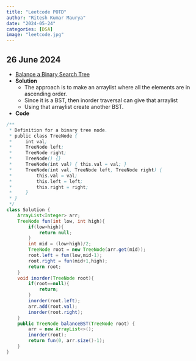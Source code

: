 ```yaml
---
title: "Leetcode POTD"
author: "Ritesh Kumar Maurya"
date: "2024-05-24"
categories: [DSA]
image: "leetcode.jpg"
---
```


## 26 June 2024
+ [Balance a Binary Search Tree](https://leetcode.com/problems/balance-a-binary-search-tree/description/)
+ **Solution**
  - The approach is to make an arraylist where all the elements are in ascending order.
  - Since it is a BST, then inorder traversal can give that arraylist
  - Using that arraylist create another BST.

+ **Code**
```java
/**
 * Definition for a binary tree node.
 * public class TreeNode {
 *     int val;
 *     TreeNode left;
 *     TreeNode right;
 *     TreeNode() {}
 *     TreeNode(int val) { this.val = val; }
 *     TreeNode(int val, TreeNode left, TreeNode right) {
 *         this.val = val;
 *         this.left = left;
 *         this.right = right;
 *     }
 * }
 */
class Solution {
    ArrayList<Integer> arr;
    TreeNode fun(int low, int high){
        if(low>high){
            return null;
        }
        int mid = (low+high)/2;
        TreeNode root = new TreeNode(arr.get(mid));
        root.left = fun(low,mid-1);
        root.right = fun(mid+1,high);
        return root;
    }
    void inorder(TreeNode root){
        if(root==null){
            return;
        }
        inorder(root.left);
        arr.add(root.val);
        inorder(root.right);
    }
    public TreeNode balanceBST(TreeNode root) {
        arr = new ArrayList<>();
        inorder(root);
        return fun(0, arr.size()-1);
    }
}
```